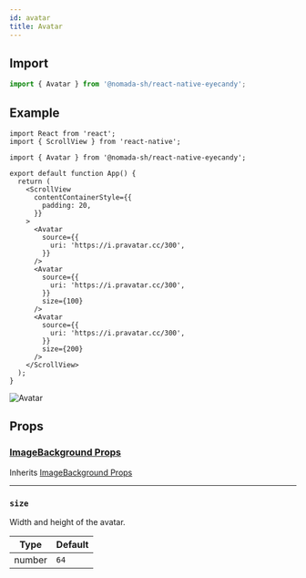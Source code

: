 ```yaml
---
id: avatar
title: Avatar
---
```


## Import

```jsx
import { Avatar } from '@nomada-sh/react-native-eyecandy';
```

## Example

```tsx
import React from 'react';
import { ScrollView } from 'react-native';

import { Avatar } from '@nomada-sh/react-native-eyecandy';

export default function App() {
  return (
    <ScrollView
      contentContainerStyle={{
        padding: 20,
      }}
    >
      <Avatar
        source={{
          uri: 'https://i.pravatar.cc/300',
        }}
      />
      <Avatar
        source={{
          uri: 'https://i.pravatar.cc/300',
        }}
        size={100}
      />
      <Avatar
        source={{
          uri: 'https://i.pravatar.cc/300',
        }}
        size={200}
      />
    </ScrollView>
  );
}
```

![Avatar](../assets/components/avatar.png)

## Props

### [ImageBackground Props](https://reactnative.dev/docs/imagebackground#props)

Inherits [ImageBackground Props](https://reactnative.dev/docs/imagebackground#props)

---

### `size`

Width and height of the avatar.

| Type   | Default |
| ------ | ------- |
| number | `64`    |
